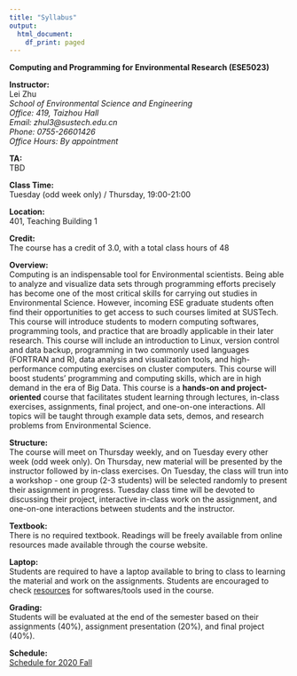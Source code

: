 ```yaml
---
title: "Syllabus"
output:
  html_document:
    df_print: paged
---
```

**Computing and Programming for Environmental Research (ESE5023)**

**Instructor:**  
Lei Zhu  
*School of Environmental Science and Engineering  
Office: 419, Taizhou Hall  
Email: zhul3@sustech.edu.cn  
Phone: 0755-26601426  
Office Hours: By appointment*  

**TA:**    
TBD

**Class Time:**   
Tuesday (odd week only) / Thursday, 19:00-21:00

**Location:**   
401, Teaching Building 1

**Credit:**   
The course has a credit of 3.0, with a total class hours of 48

**Overview:**   
Computing is an indispensable tool for Environmental scientists. Being able to analyze and visualize data sets through programming efforts precisely has become one of the most critical skills for carrying out studies in Environmental Science. However, incoming ESE graduate students often find their opportunities to get access to such courses limited at SUSTech. This course will introduce students to modern computing softwares, programming tools, and practice that are broadly applicable in their later research. This course will include an introduction to Linux, version control and data backup, programming in two commonly used languages (FORTRAN and R), data analysis and visualization tools, and high-performance computing exercises on cluster computers. This course will boost students’ programming and computing skills, which are in high demand in the era of Big Data. This course is a **hands-on and project-oriented** course that facilitates student learning through lectures, in-class exercises, assignments, final project, and one-on-one interactions. All topics will be taught through example data sets, demos, and research problems from Environmental Science.  

**Structure:**   
The course will meet on Thursday weekly, and on Tuesday every other week (odd week only). On Thursday, new material will be presented by the instructor followed by in-class exercises. On Tuesday, the class will trun into a workshop - one group (2-3 students) will be selected randomly to present their assignment in progress. Tuesday class time will be devoted to discussing their project, interactive in-class work on the assignment, and one-on-one interactions between students and the instructor.

**Textbook:**   
There is no required textbook. Readings will be freely available from online resources made available through the course website.

**Laptop:**   
Students are required to have a laptop available to bring to class to learning the material and work on the assignments. Students are encouraged to check [resources](https://zhu-group.github.io/ese5023/Resource.html) for softwares/tools used in the course.

**Grading:**   
Students will be evaluated at the end of the semester based on their assignments (40%), assignment presentation (20%), and final project (40%).

**Schedule:**  
[Schedule for 2020 Fall](https://zhu-group.github.io/ese5023/Schedule.html) 